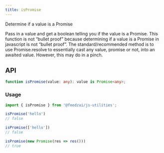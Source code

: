 ```yaml
---
title: isPromise
---
```

Determine if a value is a Promise

Pass in a value and get a boolean telling you if the value is a Promise.
This function is not “bullet proof” because determining if a value is a Promise in javascript is not “bullet proof”.
The standard/recommended method is to use Promise.resolve to essentially cast any value, promise or not, into an awaited value.
However, this may do in a pinch.

## API

```typescript
function isPromise(value: any): value is Promise<any>;
```

### Usage

```typescript
import { isPromise } from '@feedzai/js-utilities';

isPromise('hello')
// false

isPromise(['hello'])
// false

isPromise(new Promise(res => res()))
// true
```
